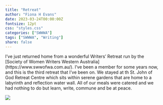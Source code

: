 ```yaml
---
title: "Retreat"
author: "Fiona H Evans"
date: 2023-03-24T00:00:00Z
fontsize: 12pt
css: "styles.css"
categories: ["SWWWA"]
tags: ["SWWWA", "Writing"] 
share: false
---
```


I've just returned home from a wonderful Writers' Retreat run by the [Society of Women Writers 
Western Australia] (https://www.swwofwa.com.au/). I've been a member for some years now, and 
this is the third retreat that I've been on. We stayed at th St. John of God Retreat Centre 
which sits within serene gardens that are home to a labyrinth and reflection water wall. 
All of our meals were catered and we had nothing to do but learn, write, commune and be at peace.


![](/media/img/shoalwater4.JPG)









